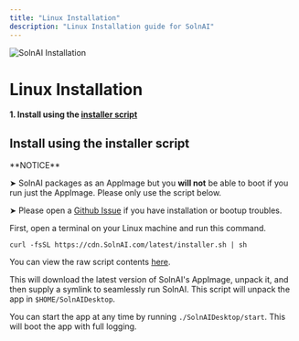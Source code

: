 ```yaml
---
title: "Linux Installation"
description: "Linux Installation guide for SolnAI"
---
```



<Image
  src="/images/getting-started/installation/linux/header-image.png"
  height={1080}
  width={1920}
  quality={100}
  alt="SolnAI Installation"
/>

# Linux Installation

**1. Install using the [installer script](#install-using-the-installer-script)**

## Install using the installer script

<Callout type="warning" emoji="⚠️">
  **NOTICE**

➤ SolnAI packages as an AppImage but you **will not** be able to boot if you run just the AppImage. Please only use the script below.

➤ Please open a [Github Issue](https://github.com/Mintplex-Labs/anything-llm/issues) if you have installation or bootup troubles.

</Callout>

First, open a terminal on your Linux machine and run this command.

```shell copy
curl -fsSL https://cdn.SolnAI.com/latest/installer.sh | sh
```

You can view the raw script contents [here](https://github.com/Mintplex-Labs/anything-llm/blob/desktop/linux_installer.sh).

This will download the latest version of SolnAI's AppImage, unpack it, and then supply a symlink to seamlessly run SolnAI.
This script will unpack the app in `$HOME/SolnAIDesktop`.

You can start the app at any time by running `./SolnAIDesktop/start`. This will boot the app with full logging.
